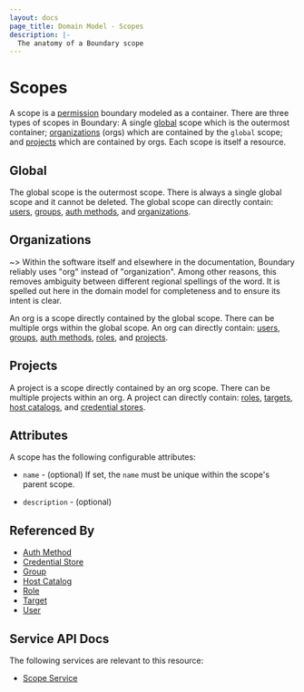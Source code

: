 ```yaml
---
layout: docs
page_title: Domain Model - Scopes
description: |-
  The anatomy of a Boundary scope
---
```


# Scopes

A scope is a [permission][] boundary modeled as a container.
There are three types of scopes in Boundary:
A single [global][] scope which is the outermost container;
[organizations][] (orgs) which are contained by the `global` scope;
and [projects][] which are contained by orgs.
Each scope is itself a resource.

## Global

The global scope is the outermost scope.
There is always a single global scope
and it cannot be deleted.
The global scope can directly contain:
[users][], [groups][], [auth methods][], and [organizations][].

## Organizations

~> Within the software itself and elsewhere in the documentation, Boundary reliably uses "org" instead of "organization". Among other reasons, this removes ambiguity between different regional spellings of the word. It is spelled out here in the domain model for completeness and to ensure its intent is clear.

An org is a scope directly contained by the global scope.
There can be multiple orgs within the global scope.
An org can directly contain:
[users][], [groups][], [auth methods][], [roles][], and [projects][].

## Projects

A project is a scope directly contained by an org scope.
There can be multiple projects within an org.
A project can directly contain:
[roles][], [targets][], [host catalogs][], and [credential stores][].

## Attributes

A scope has the following configurable attributes:

- `name` - (optional)
  If set, the `name` must be unique within the scope's parent scope.

- `description` - (optional)

## Referenced By

- [Auth Method][]
- [Credential Store][]
- [Group][]
- [Host Catalog][]
- [Role][]
- [Target][]
- [User][]

[auth method]: /docs/concepts/domain-model/auth-methods
[auth methods]: /docs/concepts/domain-model/auth-methods
[credential store]: /docs/concepts/domain-model/credential-stores
[credential stores]: /docs/concepts/domain-model/credential-stores
[global]: /docs/concepts/domain-model/scopes#global
[group]: /docs/concepts/domain-model/groups
[groups]: /docs/concepts/domain-model/groups
[host catalog]: /docs/concepts/domain-model/host-catalogs
[host catalogs]: /docs/concepts/domain-model/host-catalogs
[organization]: /docs/concepts/domain-model/scopes#organizations
[organizations]: /docs/concepts/domain-model/scopes#organizations
[permission]: /docs/concepts/security/permissions
[permissions]: /docs/concepts/security/permissions
[project]: /docs/concepts/domain-model/scopes#projects
[projects]: /docs/concepts/domain-model/scopes#projects
[role]: /docs/concepts/domain-model/roles
[roles]: /docs/concepts/domain-model/roles
[target]: /docs/concepts/domain-model/targets
[targets]: /docs/concepts/domain-model/targets
[user]: /docs/concepts/domain-model/users
[users]: /docs/concepts/domain-model/users

## Service API Docs

The following services are relevant to this resource:

- [Scope Service](/api-docs/scope-service)
